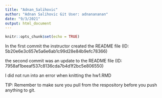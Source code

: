 ```yaml
---
title: "Adnan_Salihovic"
author: "Adnan Salihovic Git User: adnanananan"
date: "9/3/2021"
output: html_document
---
```


```r
knitr::opts_chunk$set(echo = TRUE)
```
In the first commit the instructor created the README file (ID: 5b20e6e3c657e5a6e6ab1c99d28e84b9efc78366)

the second commit was an update to the README file (ID: 7958af1beeaf537c8136cda7b4d1f2bc5e806550)

I did not run into an error when knitting the hw1.RMD

TIP: Remember to make sure you pull from the respository before you push anything to git. 